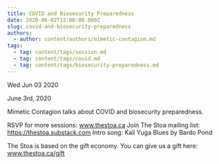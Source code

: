 ```yaml
---
title: COVID and Biosecurity Preparedness
date: 2020-06-02T22:00:00.000Z
slug: covid-and-biosecurity-preparedness
authors:
  - author: content/authors/mimetic-contagion.md
tags:
  - tag: content/tags/session.md
  - tag: content/tags/covid.md
  - tag: content/tags/biosecurity-preparedness.md
---
```






Wed Jun 03 2020

June 3rd, 2020

Mimetic Contagion talks about COVID and biosecurity preparedness.

RSVP for more sessions: www.thestoa.ca
Join The Stoa mailing list: https://thestoa.substack.com
Intro song: Kali Yuga Blues by Bardo Pond

The Stoa is based on the gift economy. You can give us a gift here: www.thestoa.ca/gift


